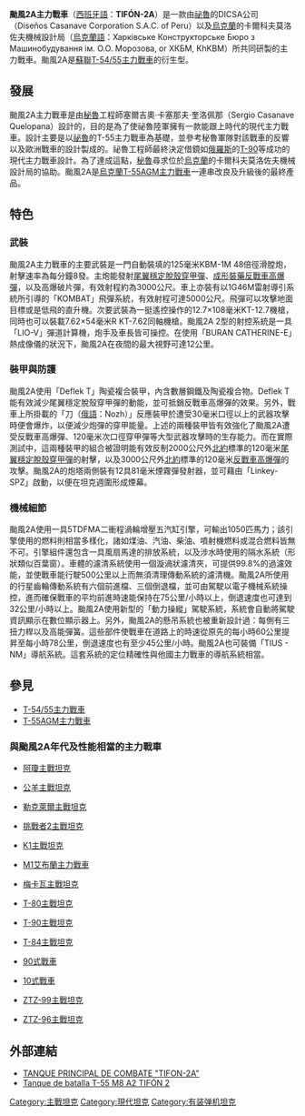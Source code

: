 {{unreferenced|time=2016-02-19T13:54:30+00:00}}
{{noteTA
|G1=Military
}}
{{Infobox Weapon
|name=颱風2A主力戰車 [[File:Flag_of_Peru.svg|30px]]<br />TIFÓN-2A
|image=
|caption=  颱風2A主力戰車與其設計者塞爾吉奧·卡塞那夫·奎洛佩那
|origin= {{PER}}<br/>{{UKR}}
|type= [[主力戰車|主力戰車]]
<!-- Type selection -->
|is_vehicle=yes
|is_ranged=yes
|is_artillery=yes
<!-- Service history -->
|service= 2010年至今
|used_by={{PER}}
|wars= 
<!-- Production history -->
|designer=塞爾吉奧·卡塞那夫·奎洛佩那<br/>卡爾科夫莫洛佐夫機械設計局
|design_date=2009
|manufacturer=DICSA公司<br/>卡爾科夫莫洛佐夫機械設計局
|unit_cost= 約200萬美元
|production_date=
|number=4輛
|variants= 3種
<!-- General specifications -->
|spec_label=
|weight= 46噸
|length= 6.45公尺
|part_length=
|width=3.37公尺
|height=2.40公尺
|diameter=
|crew=3人（車長、炮手、駕駛）
|armour=「Deflek T」陶瓷複合裝甲<br />「刀」反應裝甲
|primary_armament=1×125毫米KBM-1M 48倍徑滑膛炮
|secondary_armament=1×12.7×108毫米KT-12.7機槍<br />（備彈3000發）<br />1×7.62×54毫米R KT-7.62同軸機槍
|engine=5TDFMA二衝程渦輪增壓五汽缸引擎
|engine_power=1050匹[[馬力|馬力]]
|transmission= 5段自動變速
|payload_capacity= 
|fuel_capacity= 
|pw_ratio=
|suspension=扭力桿懸吊系統
|clearance=
|vehicle_range=
|speed=75公里/小時
|guidance=
<!-- Ranged weapon specifications --> 
|cartridge=
|caliber=
|action=
|rate=
|velocity=
|range= 
|max_range=
|feed= 
|sights= 
<!-- Artillery specifications -->
|breech=
|recoil=
|carriage=
|elevation=
|traverse=
}}
{{冷战后的坦克}}
'''颱風2A主力戰車'''（[[西班牙語|西班牙語]]：'''TIFÓN-2A'''）是一款由[[祕魯|祕魯]]的DICSA公司（Diseños Casanave Corporation S.A.C. of Peru）以及[[烏克蘭|烏克蘭]]的卡爾科夫莫洛佐夫機械設計局（[[烏克蘭語|烏克蘭語]]：Харківське Конструкторське Бюро з Машинобудування ім. О.О. Морозова, or ХКБМ, KhKBM）所共同研製的主力戰車。颱風2A是[[蘇聯|蘇聯]][[T-54/55系列主战坦克|T-54/55主力戰車]]的衍生型。

== 發展 ==
颱風2A主力戰車是由[[秘魯|秘魯]]工程師塞爾吉奧·卡塞那夫·奎洛佩那（Sergio Casanave Quelopana）設計的，目的是為了使祕魯陸軍擁有一款能跟上時代的現代主力戰車。設計主要是以[[祕魯|祕魯]]的T-55主力戰車為基礎，並參考秘魯軍隊對該戰車的反響以及歐洲戰車的設計製成的。祕魯工程師最終決定借鏡如[[俄羅斯|俄羅斯]]的[[T-90主戰坦克|T-90]]等成功的現代主力戰車設計。為了達成這點，[[秘魯|秘魯]]尋求位於[[烏克蘭|烏克蘭]]的卡爾科夫莫洛佐夫機械設計局的協助。颱風2A是[[烏克蘭|烏克蘭]][[T-55AGM主力戰車|T-55AGM主力戰車]]一連串改良及升級後的最終產品。

== 特色 ==

=== 武裝 ===
颱風2A主力戰車的主要武裝是一門自動裝填的125毫米KBM-1M 48倍徑滑膛炮，射擊速率為每分鐘8發。主炮能發射[[尾翼穩定脫殼穿甲彈|尾翼穩定脫殼穿甲彈]]、[[锥形装药|成形裝藥]][[高爆反坦克彈|反戰車高爆彈]]，以及高爆破片彈，有效射程約為3000公尺。車上亦裝有以1G46M雷射導引系統所引導的「KOMBAT」飛彈系統，有效射程可達5000公尺。飛彈可以攻擊地面目標或是低飛的直升機。次要武裝為一挺遙控操作的12.7×108毫米KT-12.7機槍，同時也可以裝載7.62×54毫米R KT-7.62同軸機槍。颱風2A 2型的射控系統是一具「LIO-V」彈道計算機，炮手及車長皆可操控。在使用「BURAN CATHERINE-E」熱成像儀的狀況下，颱風2A在夜間的最大視野可達12公里。 

=== 裝甲與防護 ===
颱風2A使用「Deflek T」陶瓷複合裝甲，內含數層鋼鐵及陶瓷複合物。Deflek T能有效減少尾翼穩定脫殼穿甲彈的動能，並可抵銷反戰車高爆彈的效果。另外，戰車上所掛載的「刀（[[俄語|俄語]]：Nozh）」反應裝甲於遭受30毫米口徑以上的武器攻擊時便會爆炸，以便減少炮彈的穿甲能量。上述的兩種裝甲皆有效強化了颱風2A遭受反戰車高爆彈、120毫米次口徑穿甲彈等大型武器攻擊時的生存能力。而在實際測試中，這兩種裝甲的組合被證明能有效反制2000公尺外[[北約|北約]]標準的120毫米[[尾翼穩定脫殼穿甲彈|尾翼穩定脫殼穿甲彈]]的射擊，以及3000公尺外[[北約|北約]]標準的120毫米[[高爆反坦克彈|反戰車高爆彈]]的攻擊。颱風2A的炮塔兩側裝有12具81毫米煙霧彈發射器，並可藉由「Linkey-SPZ」啟動，以便在坦克週圍形成煙幕。

=== 機械細節 ===
颱風2A使用一具5TDFMA二衝程渦輪增壓五汽缸引擎，可輸出1050匹馬力；該引擎使用的燃料則相當多樣化，諸如煤油、汽油、柴油、噴射機燃料或混合燃料皆無不可。引擎組件還包含一具風扇馬達的排放系統，以及涉水時使用的隔水系統（形狀類似百葉窗）。車體的濾清系統使用一個漩渦狀濾清夾，可提供99.8%的過濾效能，並使戰車能行駛500公里以上而無須清理傳動系統的濾清機。颱風2A所使用的行星齒輪傳動系統有六個前進檔、三個倒退檔，並可由駕駛以電子機械系統操控，進而確保戰車的平均前進時速能保持在75公里/小時以上，倒退速度也可達到32公里/小時以上。颱風2A使用新型的「動力操縱」駕駛系統，系統會自動將駕駛資訊顯示在數位顯示器上。另外，颱風2A的懸吊系統也被重新設計過：每側有三扭力桿以及高能彈簧。這些部件使戰車在道路上的時速從原先的每小時60公里提昇至每小時78公里，倒退速度也有至少45公里/小時。颱風2A也可裝備「TIUS - NM」導航系統。這套系統的定位精確性與他國主力戰車的導航系統相當。

== 參見 ==
* [[T-54/55系列主战坦克|T-54/55主力戰車]]
* [[T-55AGM主力戰車|T-55AGM主力戰車]]

=== 與颱風2A年代及性能相當的主力戰車 ===
* {{Flagicon|India}}<span class="flagicon" contenteditable="false"></span> [[阿瓊主戰坦克|阿瓊主戰坦克]]
* {{Flagicon|Italy}}<span class="flagicon" contenteditable="false"></span> [[公羊主戰坦克|公羊主戰坦克]]
* {{Flagicon|France}}<span class="flagicon" contenteditable="false"></span> [[勒克萊爾主戰坦克|勒克萊爾主戰坦克]]
* {{Flagicon|UK}}<span class="flagicon" contenteditable="false"></span> [[挑战者2坦克|挑戰者2主戰坦克]]
* {{Flagicon|South Korea}}<span class="flagicon" contenteditable="false"></span> [[K1主戰坦克|K1主戰坦克]]
* {{Flagicon|USA}}<span class="flagicon" contenteditable="false"></span> [[M1艾布蘭主力戰車|M1艾布蘭主力戰車]]
* {{Flagicon|Israel}}<span class="flagicon" contenteditable="false"></span> [[梅卡瓦主戰坦克|梅卡瓦主戰坦克]]
* {{Flagicon|USSR}}<span class="flagicon" contenteditable="false"></span> [[T-80主戰坦克|T-80主戰坦克]]
* {{Flagicon|Russia}}<span class="flagicon" contenteditable="false"></span> [[T-90主戰坦克|T-90主戰坦克]]
* {{Flagicon|Ukraine}}<span class="flagicon" contenteditable="false"></span> [[T-84主戰坦克|T-84主戰坦克]]
* {{Flagicon|Japan}}<span class="flagicon" contenteditable="false"></span> [[90式戰車_(日本)|90式戰車]]
* {{Flagicon|Japan}}<span class="flagicon" contenteditable="false"></span> [[10式戰車|10式戰車]]
* {{Flagicon|China}}<span class="flagicon" contenteditable="false"></span> [[ZTZ-99主战坦克|ZTZ-99主戰坦克]]
* {{Flagicon|China}}<span class="flagicon" contenteditable="false"></span> [[ZTZ-96主战坦克|ZTZ-96主戰坦克]]

== 外部連結 ==
* [https://web.archive.org/web/20160304064915/http://www.discasanave.com/index.php?option=com_content&view=article&id=49:tanque-principal-de-combate&catid=35:modernizacion-de-carros-de-combate&Itemid=300011 TANQUE PRINCIPAL DE COMBATE "TIFON-2A"]
* [http://fuerzamilitarperu.forosactivos.net/t24p80-t-55-modernizados-o-tanques-de-segunda Tanque de batalla T-55 M8 A2 TIFÓN 2]
{{主力戰車}}
{{二戰後歐洲裝甲戰鬥車輛}}
[[Category:主戰坦克|Category:主戰坦克]]
[[Category:現代坦克|Category:現代坦克]]
[[Category:有装弹机坦克|Category:有装弹机坦克]]